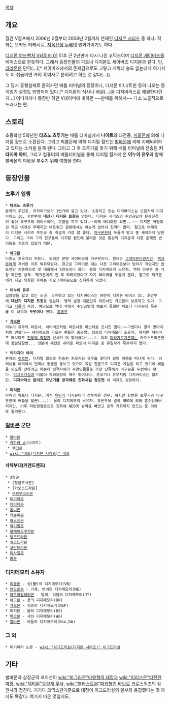 [[목차]]


== 개요 ==
월간 V점프에서 2006년 2월부터 2008년 2월까지 연재된 [[디지몬 시리즈]] 중 하나.
작화는 오카노 타케시로, [[지옥선생 누베]]의 원화가이기도 하다.

[[디지몬 어드벤처 V테이머 01]] 이후 근 2년만에 다시 나온 코믹스이며 [[디지몬 세이버즈]]를 베이스으로 한듯하다. 그래서 등장인물의 파트너 디지몬도 세이버즈 디지몬과 같다. 단, [[라라몬]]은 단역(...)[* 세이버즈에서의 존재감으로도 그렇고 캐릭터 송도 없는데다 여기서도 이 취급이면 거의 흑역사로 뭍히려고 하는 것 같다(...)] 

그 당시 흥행실패로 묻혀가던 배틀 터미널의 등장이나, 디지몬 미니/트윈 등이 나오는 등 게임기 설정도 반영되어 있다.[* 디지몬의 식사나 배설(…)을 디지바이스로 해결한다던지…] 어디까지나 등장만 하던 V테이머에 비하면 ~~판매를 위해서~~ 다소 노골적으로 드러내는 편.

== 스토리 ==
초등학생 5학년인 '''타츠노 츠루기'''는 배틀 터미널에서 '''나이트'''와 대전중, [[피콜몬]]에 의해 디지털 월드로 소환된다. 그리고 피콜몬에 의해 디지털 월드는 [[발바몬]]에 의해 지배되려하고 있다는 소식을 듣게 된다. 그리고 그 후 츠루기를 찾기 위해 배틀 터미널에 전송된 '''키타지마 아미''', 그리고 컴퓨터의 배틀터미널을 통해 디지털 월드에 온 '''이누이 유우'''와 함께 발바몬의 야망을 부수기 위해 여행을 한다.

== 등장인물 ==
=== 츠루기 일행 ===
 * '''타츠노 츠루기'''
 본작의 주인공. 히카리가오가 1번가에 살고 있다. 소유하고 있는 디지바이스는 오렌지색 디지바이스 IC. 후반부에 '''대신기 디지몬 트윈'''을 얻는다. 디지몬 시리즈의 주인공답게 운동신경이 좋아 축구부의 에이스이며, 고글을 끼고 있다.~~이제 애니화만 되면...~~ 디지몬 게임에선 학교 내에선 무패지만 네트워크 관련에서는 아는게 없어서 진적이 많다. 참고로 여태까지 디지몬 시리즈 주인공 중 취급이 가장 않 좋다. [[아구몬]]한테 두들겨 맞고 똥 세례까지 당한다. 그리고 그와 그의 친구들이 디지털 월드에 불려온 것은 통상의 디지몬과 다른 존재인 변이종을 기르기 있었기 때문.

 * '''[[아구몬]]'''
 타츠노 츠루기의 파트너. 외형은 분명 세이버즈의 아구몬이다. 원래는 [[그레이몬]]이였지만, [[펙크몬]]에게 져버린 이후 퇴화되었다. 참고로 그레이몬 때는 다른 그레이몬보다 덩치가 작았지만 압도적인 기동력으로 넷 대회에서 5연승이나 했다. 용의 디지메모리 소유자. 역대 아구몬 중 가장 화끈한 성격. 펙크몬에게 진 후 퇴화되었다고 자기 테이머를 두들겨 팬다, 참고로 펙크몬에게 지고 퇴화한 후에는 지오그레이몬으로 진화하게 되었다.

 * '''이누이 유우'''
 심장병을 앓고 있는 소년. 소유하고 있는 디지바이스는 파란색 디지몬 바이스 IC. 후반부에 '''대신기 디지몬 트윈'''을 얻는다. 병약 설정 때문인지 파트너인 가오몬이 보호하고 있다. 그리고 [[쇠돌이]] 속성. 여담으로 역대 작에서 주인공밖에 해보지 못했던 파트너 디지몬의 폭주를 이 녀석이 '''두번이나''' 했다. [[흠좀무]]

 * '''[[가오몬]]'''
 이누이 유우의 파트너. 세이버즈처럼 파트너를 마스터로 모시진 않다.~~그랬더니 결국 양아치처럼 변했다~~ 세이버즈의 가오몬 팬들은 충공깽. 짐승의 디지메모리 소유자. 하지만 세이버즈 때보다도 [[전투력 측정기]] 신세가 더 잦아졌다(...). 특히 [[마하가오가몬]]때는 카오스드라몬한테 끔살당할뻔... 덧붙여 세컨트 히어로 파트너 디지몬 중 유일하게 폭주까지 했다.

 * '''키타지마 아미'''
 본작의 [[히로인]]. 디지털 월드로 전송된 츠루기와 유우를 찾다가 같이 여행을 떠나게 된다. 어머니를 여의여서 언제나 동생을 돌보고 있으며 육성 전문으로 디지몬 게임을 하고 있기에 배틀을 되도록 안하려고 하는데 성격자체가 주연인물들중 가장 난폭해서 아구몬을 두번이나 팬다. [[이그드라실]]과 더불어 작화보정이 매우 뛰어나다. 츠루기나 유우처럼 디지바이스는 없지만, '''디지바이스 없이도 유년기를 궁극체로 진화시킬 정도면''' 이 처자도 굉장하다.

 * '''피치몬'''
 아미의 파트너 디지몬. 아직 [[유년기]] 디지몬이라 전투력은 전무. 하지만 한번은 츠루기와 아구몬한테 배틀을 할뻔(...). 물의 디지메모리 소유자. 후반부에 결국 NEO에 의해 흡수당해버리지만, 이후 마린엔젤몬으로 진화해 NEO의 능력을 빼앗고 공격 기회까지 만드는 등 의외로 활약한다.

=== [[발바몬]] 군단 ===
 * [[발바몬]]
 * [[카하라 쇼]](나이트)
  * [[펙크몬]]
 * [[wiki:"네오(디지몬 시리즈)" 네오]]

==== 삭제부대(커맨드멘츠) ====
 * 3장군
  * [황금무사몬]
  * [카오스드라몬]
  * [[무르무크스몬]]
 * [[미이라몬]]
 * [[데이터몬]]
 * [[톱니몬]]
 * [[캐논비몬]]
 * [[와스프몬]]
 * [[아기벌몬]]
 * [[블레이드쿠가몬]]
 * [[탱크드라몬]]
 * [[실즈드라몬]]
 * [[코만드라몬]]
 * [[미사일몬]]
 * [[봄몬]]

=== 디지메모리 소유자 ===
 * [[피콜몬]] - 성(聖)의 디지메모리(VB)
 * [[안드로몬]] - 기계, 변이의 디지메모리(ME)
 * [[아트라캅테리몬]] - 벌레, 식물의 디지메모리(JT)
 * [[아구몬]] - 용의 디지메모리(DR)
 * [[가오몬]] - 짐승의 디지메모리(NSP)
 * 피치몬 - 물의 디지메모리(DS)
 * [[펙크몬]] - 새의 디지메모리(WG)
 * [[발바몬]] - 어둠의 디지메모리(Nso,DA)

=== 그 외 ===
 * 미키하라 노룬 - [[wiki:"위그드라실(디지몬 시리즈)" 이그드라실]]

== 기타 ==
발바몬과 삼장군의 포지션이 [[wiki:"바그라몬"마왕형의 대장]]과 [[wiki:"리리스몬"타천한 마왕]], [[wiki:"택티몬"동양계 무사]], [[wiki:"블라스트몬"파워형인 바보]]로 크로스워즈의 삼원사와 겹친다. 거기다 코믹스판기준으로 대장이 이그드라실의 일부와 융합했다는 것 까지도 똑같다. 여기서 따온 것일지도.
